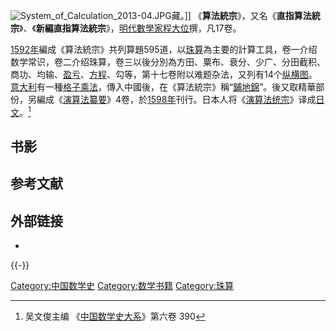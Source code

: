 {{NoteTA
|T=zh-hans:算法统宗;zh-hant:算法統宗
|1=zh-hans:算法;zh-hant:算法
}}
[[File:System_of_Calculation_2013-04.JPG|thumb]]藏。]]
《'''算法統宗'''》，又名《'''直指算法統宗'''》、《'''新編直指算法統宗'''》，[[明代|明代]][[數學家|數學家]][[程大位|程大位]]撰，凡17卷。

[[1592年|1592年]]編成《算法統宗》共列算題595道，以[[珠算|珠算]]為主要的計算工具，卷一介绍数学常识，卷二介绍珠算，卷三以後分別為方田、粟布、衰分、少广、分田截积、商功、均输、[[盈亏|盈亏]]、[[方程|方程]]、勾等，第十七卷附以难题杂法，又列有14个[[纵横图|纵横图]]。[[意大利|意大利]]有一種[[格子乘法|格子乘法]]，傳入中國後，在《算法統宗》稱“[[鋪地錦|鋪地錦]]”。後又取精華部份，另編成《[[演算法纂要|演算法纂要]]》4卷，於[[1598年|1598年]]刊行。日本人{{tsl|ja|毛利重能|}}将《[[演算法统宗|演算法统宗]]》译成[[日文|日文]]。<ref>吴文俊主编 《[[中国数学史大系|中国数学史大系]]》第六卷 390</ref>
== 书影 ==
{{gallery
|File:Suanfatongzong-029-029.jpg|目录
|File:Suanfatongzong-036-036.jpg|程大位像
|File:Suanfatongzong-792-792.jpg|程大位幻圆（下同）
|File:Suanfatongzong-793-793.jpg|
|File:Suanfatongzong-795-795.jpg|
|File:Suanfatongzong-788-788.jpg|程大位幻方（下同）
|File:Suanfatongzong-790-790.jpg|
|File:Suanfatongzong-791-791.jpg|
}}
== 参考文献 ==
{{Reflist}}

== 外部链接 ==
* {{Commons category-inline|System of Calculation}}

{{-}}
{{中国数学史}}

{{DEFAULTSORT:S}}
[[Category:中国数学史|Category:中国数学史]]
[[Category:数学书籍|Category:数学书籍]]
[[Category:珠算|Category:珠算]]